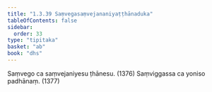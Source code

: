 ```yaml
---
title: "1.3.39 Saṃvegasaṃvejananiyaṭṭhānaduka"
tableOfContents: false
sidebar:
  order: 33
type: "tipitaka"
basket: "ab"
book: "dhs"
---
```



<DynamicBreadcrumb />

<Division number="161" book="dhs" bookNo="29" page="44">

<Paragraph number="358" book="dhs">
Saṃvego ca saṃvejaniyesu ṭhānesu. (<Emphasis>1376</Emphasis>)
</Paragraph>

<Paragraph number="359" book="dhs">
Saṃviggassa ca yoniso padhānaṃ. (<Emphasis>1377</Emphasis>)
</Paragraph>
</Division>
